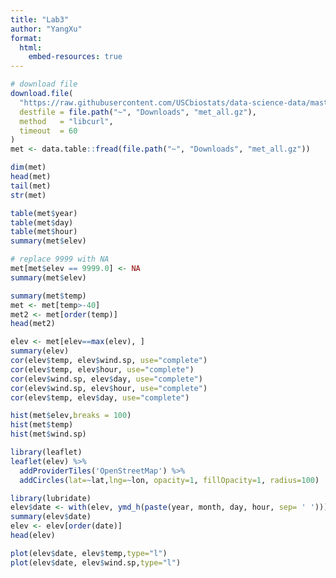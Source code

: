 ```yaml
---
title: "Lab3"
author: "YangXu"
format:
  html:
    embed-resources: true
---
```


```r
# download file
download.file(
  "https://raw.githubusercontent.com/USCbiostats/data-science-data/master/02_met/met_all.gz",
  destfile = file.path("~", "Downloads", "met_all.gz"),
  method   = "libcurl",
  timeout  = 60
)
met <- data.table::fread(file.path("~", "Downloads", "met_all.gz"))

dim(met)
head(met)
tail(met)
str(met)

table(met$year)
table(met$day)
table(met$hour)
summary(met$elev)

# replace 9999 with NA
met[met$elev == 9999.0] <- NA
summary(met$elev)

summary(met$temp)
met <- met[temp>-40]
met2 <- met[order(temp)]
head(met2)

elev <- met[elev==max(elev), ]
summary(elev)
cor(elev$temp, elev$wind.sp, use="complete")
cor(elev$temp, elev$hour, use="complete")
cor(elev$wind.sp, elev$day, use="complete")
cor(elev$wind.sp, elev$hour, use="complete")
cor(elev$temp, elev$day, use="complete")

hist(met$elev,breaks = 100)
hist(met$temp)
hist(met$wind.sp)

library(leaflet)
leaflet(elev) %>%
  addProviderTiles('OpenStreetMap') %>% 
  addCircles(lat=~lat,lng=~lon, opacity=1, fillOpacity=1, radius=100)

library(lubridate)
elev$date <- with(elev, ymd_h(paste(year, month, day, hour, sep= ' ')))
summary(elev$date)
elev <- elev[order(date)]
head(elev)

plot(elev$date, elev$temp,type="l")
plot(elev$date, elev$wind.sp,type="l")


```
